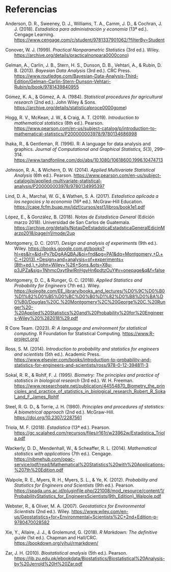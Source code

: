# Referencias {.unnumbered}

::: referencias
```{=html}
<style>
.referencias {
  margin-left: 0;
  padding-left: 2em;
  text-indent: -2em;
}
</style>
```

Anderson, D. R., Sweeney, D. J., Williams, T. A., Camm, J. D., & Cochran, J. J. (2018). *Estadística para administración y economía* (13ª ed.). Cengage Learning. <https://www.cengage.com/c/student/9781337901062/?filterBy=Student>

Conover, W. J. (1999). *Practical Nonparametric Statistics* (3rd ed.). Wiley. <https://archive.org/details/practicalnonpara0000cono>)

Gelman, A., Carlin, J. B., Stern, H. S., Dunson, D. B., Vehtari, A., & Rubin, D. B. (2013). *Bayesian Data Analysis* (3rd ed.). CRC Press. <https://www.routledge.com/Bayesian-Data-Analysis-Third-Edition/Gelman-Carlin-Stern-Dunson-Vehtari-Rubin/p/book/9781439840955>

Gómez, K. A., & Gómez, A. A. (1984). *Statistical procedures for agricultural research* (2nd ed.). John Wiley & Sons. <https://archive.org/details/statisticalproce0000gome>)

Hogg, R. V., McKean, J. W., & Craig, A. T. (2019). *Introduction to mathematical statistics* (8th ed.). Pearson. <https://www.pearson.com/en-us/subject-catalog/p/introduction-to-mathematical-statistics/P200000003978/9780134686998>

Ihaka, R., & Gentleman, R. (1996). R: A language for data analysis and graphics. *Journal of Computational and Graphical Statistics, 5*(3), 299–314. <https://www.tandfonline.com/doi/abs/10.1080/10618600.1996.10474713>

Johnson, R. A., & Wichern, D. W. (2014). *Applied Multivariate Statistical Analysis* (6th ed.). Pearson. <https://www.pearson.com/en-us/subject-catalog/p/applied-multivariate-statistical-analysis/P200000003978/9780134995397>

Lind, D. A., Marchal, W. G., & Wathen, S. A. (2017). *Estadística aplicada a los negocios y la economía* (16ª ed.). McGraw-Hill Education. <https://cape.fcfm.buap.mx/jdzf/cursos/est1/libros/book1e1.pdf>

López, E., & González, B. (2018). *Notas de Estadística General* (Edición marzo 2018). Universidad de San Carlos de Guatemala. <https://archive.org/details/NotasDeEstadsticaEstadsticaGeneralEdicinMarzo2018/page/n1/mode/2up>

Montgomery, D. C. (2017). *Design and analysis of experiments* (9th ed.). Wiley. <https://books.google.com.gt/books?hl=es&lr=&id=Py7bDgAAQBAJ&oi=fnd&pg=PA1&dq=Montgomery,+D.+C.+(2013).+Design+and+analysis+of+experiments+(8th+ed.).+John+Wiley+%26+Sons.&ots=X8u-p3JPZa&sig=1NhmcOxyt9wlRnHgyHn6pdtzOuY#v=onepage&q&f=false>

Montgomery, D. C., & Runger, G. C. (2018). *Applied Statistics and Probability for Engineers* (7th ed.). Wiley. <https://kolegite.com/EE_library/books_and_lectures/%D0%9C%D0%B0%D1%82%D0%B5%D0%BC%D0%B0%D1%82%D0%B8%D0%BA%D0%B0/Douglas%20C.%20Montgomery%2C%20George%20C.%20Runger%20-%20Applied%20Statistics%20and%20Probability%20for%20Engineers-Wiley%20%282018%29.pdf>

R Core Team. (2023). *R: A language and environment for statistical computing*. R Foundation for Statistical Computing. <https://www.R-project.org/>

Ross, S. M. (2014). *Introduction to probability and statistics for engineers and scientists* (5th ed.). Academic Press. <https://www.elsevier.com/books/introduction-to-probability-and-statistics-for-engineers-and-scientists/ross/978-0-12-394811-3>

Sokal, R. R., & Rohlf, F. J. (1995). *Biometry: The principles and practice of statistics in biological research* (3rd ed.). W. H. Freeman. <https://www.researchgate.net/publication/44554870_Biometry_the_principles_and_practice_of_statistics_in_biological_research_Robert_R_Sokal_and_F_James_Rohlf>

Steel, R. G. D., & Torrie, J. H. (1980). *Principles and procedures of statistics: A biometrical approach* (2nd ed.). McGraw-Hill. <https://doi.org/10.2307/2287561>

Triola, M. F. (2018). *Estadística* (13ª ed.). Pearson. <https://gc.scalahed.com/recursos/files/r161r/w23962w/Estadistica_Triola.pdf>

Wackerly, D. D., Mendenhall, W., & Scheaffer, R. L. (2014). *Mathematical statistics with applications* (7th ed.). Cengage. <https://nibmehub.com/opac-service/pdf/read/Mathematical%20Statistics%20with%20Applications-%207th%20Edition.pdf>

Walpole, R. E., Myers, R. H., Myers, S. L., & Ye, K. (2012). *Probability and Statistics for Engineers and Scientists* (9th ed.). Pearson. <https://spada.uns.ac.id/pluginfile.php/221008/mod_resource/content/1/ProbabilityStatistics_for_EngineersScientists(9th_Edition)_Walpole.pdf>

Webster, R., & Oliver, M. A. (2007). *Geostatistics for Environmental Scientists* (2nd ed.). Wiley. <https://www.wiley.com/en-us/Geostatistics+for+Environmental+Scientists%2C+2nd+Edition-p-9780470028582>

Xie, Y., Allaire, J. J., & Grolemund, G. (2018). *R Markdown: The definitive guide* (1st ed.). Chapman and Hall/CRC. <https://bookdown.org/yihui/rmarkdown/>

Zar, J. H. (2010). *Biostatistical analysis* (5th ed.). Pearson. <https://lib.zu.edu.pk/ebookdata/Biostatistics/Biostatistical%20Analysis-by%20Jerrold%20H%20Zar.pdf>
:::
